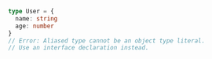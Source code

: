 ```typescript
type User = {
  name: string
  age: number
}
// Error: Aliased type cannot be an object type literal.
// Use an interface declaration instead.
```